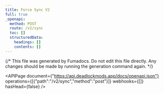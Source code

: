 ---
title: Force Sync V2
full: true
_openapi:
  method: POST
  route: /v2/sync
  toc: []
  structuredData:
    headings: []
    contents: []
---

{/* This file was generated by Fumadocs. Do not edit this file directly. Any changes should be made by running the generation command again. */}

<APIPage document={"https://api.deadlockmods.app/docs/openapi.json"} operations={[{"path":"/v2/sync","method":"post"}]} webhooks={[]} hasHead={false} />